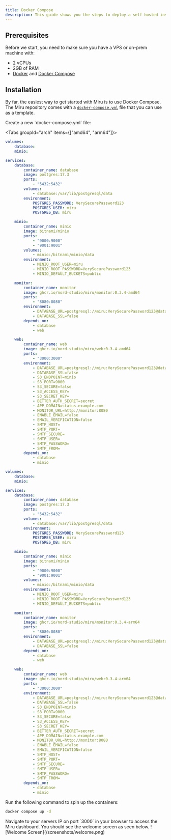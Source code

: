 ```yaml
---
title: Docker Compose
description: This guide shows you the steps to deploy a self-hosted instance of Miru using Docker Compose.
---
```


## Prerequisites

Before we start, you need to make sure you have a VPS or on-prem machine with:

-   2 vCPUs
-   2GB of RAM
-   [Docker](https://docs.docker.com/engine/install/) and [Docker Compose](https://docs.docker.com/compose/install/linux/#install-using-the-repository)

## Installation

By far, the easiest way to get started with Miru is to use Docker Compose. The Miru repository comes with a [`docker-compose.yml`](https://github.com/nord-studio/miru/blob/main/docker-compose.yml) file that you can use as a template.

<Steps>
<Step>
Create a new `docker-compose.yml` file:

<Tabs groupId="arch" items={["amd64", "arm64"]}>

<Tab value="amd64">

```yml
volumes:
    database:
    minio:

services:
    database:
        container_name: database
        image: postgres:17.3
        ports:
            - "5432:5432"
        volumes:
            - database:/var/lib/postgresql/data
        environment:
            POSTGRES_PASSWORD: VerySecurePassword123
            POSTGRES_USER: miru
            POSTGRES_DB: miru

    minio:
        container_name: minio
        image: bitnami/minio
        ports:
            - "9000:9000"
            - "9001:9001"
        volumes:
            - minio:/bitnami/minio/data
        environment:
            - MINIO_ROOT_USER=miru
            - MINIO_ROOT_PASSWORD=VerySecurePassword123
            - MINIO_DEFAULT_BUCKETS=public

    monitor:
        container_name: monitor
        image: ghcr.io/nord-studio/miru/monitor:0.3.4-amd64
        ports:
            - "8080:8080"
        environment:
            - DATABASE_URL=postgresql://miru:VerySecurePassword123@database:5432/miru
            - DATABASE_SSL=false
        depends_on:
            - database
            - web

    web:
        container_name: web
        image: ghcr.io/nord-studio/miru/web:0.3.4-amd64
        ports:
            - "3000:3000"
        environment:
            - DATABASE_URL=postgresql://miru:VerySecurePassword123@database:5432/miru
            - DATABASE_SSL=false
            - S3_ENDPOINT=minio
            - S3_PORT=9000
            - S3_SECURE=false
            - S3_ACCESS_KEY=
            - S3_SECRET_KEY=
            - BETTER_AUTH_SECRET=secret
            - APP_DOMAIN=status.example.com
            - MONITOR_URL=http://monitor:8080
            - ENABLE_EMAIL=false
            - EMAIL_VERIFICATION=false
            - SMTP_HOST=
            - SMTP_PORT=
            - SMTP_SECURE=
            - SMTP_USER=
            - SMTP_PASSWORD=
            - SMTP_FROM=
        depends_on:
            - database
            - minio
```

</Tab>

<Tab value="arm64">

```yml
volumes:
    database:
    minio:

services:
    database:
        container_name: database
        image: postgres:17.3
        ports:
            - "5432:5432"
        volumes:
            - database:/var/lib/postgresql/data
        environment:
            POSTGRES_PASSWORD: VerySecurePassword123
            POSTGRES_USER: miru
            POSTGRES_DB: miru

    minio:
        container_name: minio
        image: bitnami/minio
        ports:
            - "9000:9000"
            - "9001:9001"
        volumes:
            - minio:/bitnami/minio/data
        environment:
            - MINIO_ROOT_USER=miru
            - MINIO_ROOT_PASSWORD=VerySecurePassword123
            - MINIO_DEFAULT_BUCKETS=public

    monitor:
        container_name: monitor
        image: ghcr.io/nord-studio/miru/monitor:0.3.4-arm64
        ports:
            - "8080:8080"
        environment:
            - DATABASE_URL=postgresql://miru:VerySecurePassword123@database:5432/miru
            - DATABASE_SSL=false
        depends_on:
            - database
            - web

    web:
        container_name: web
        image: ghcr.io/nord-studio/miru/web:0.3.4-arm64
        ports:
            - "3000:3000"
        environment:
            - DATABASE_URL=postgresql://miru:VerySecurePassword123@database:5432/miru
            - DATABASE_SSL=false
            - S3_ENDPOINT=minio
            - S3_PORT=9000
            - S3_SECURE=false
            - S3_ACCESS_KEY=
            - S3_SECRET_KEY=
            - BETTER_AUTH_SECRET=secret
            - APP_DOMAIN=status.example.com
            - MONITOR_URL=http://monitor:8080
            - ENABLE_EMAIL=false
            - EMAIL_VERIFICATION=false
            - SMTP_HOST=
            - SMTP_PORT=
            - SMTP_SECURE=
            - SMTP_USER=
            - SMTP_PASSWORD=
            - SMTP_FROM=
        depends_on:
            - database
            - minio
```

</Tab>

</Tabs>

</Step>

<Step>
Run the following command to spin up the containers:

```bash
docker compose up -d
```

</Step>

<Step>
Navigate to your servers IP on port `3000` in your browser to access the Miru dashboard. You should see the welcome screen as seen below.
![Welcome Screen](/screenshots/welcome.png)
</Step>
</Steps>
